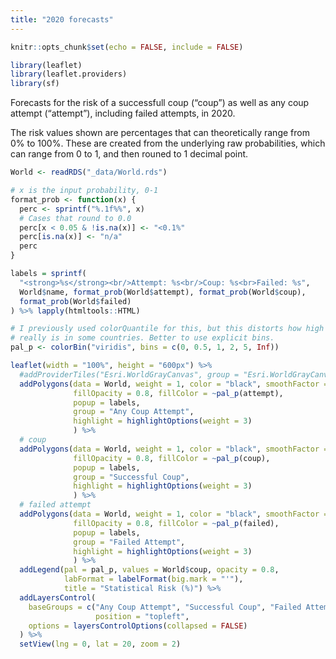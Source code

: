 ```yaml
---
title: "2020 forecasts"
---
```


```r
knitr::opts_chunk$set(echo = FALSE, include = FALSE)

library(leaflet)
library(leaflet.providers)
library(sf)
```

Forecasts for the risk of a successfull coup ("coup") as well as any coup attempt ("attempt"), including failed attempts, in 2020.  

The risk values shown are percentages that can theoretically range from 0% to 100%. These are created from the underlying raw probabilities, which can range from 0 to 1, and then rouned to 1 decimal point. 

```r
World <- readRDS("_data/World.rds")

# x is the input probability, 0-1
format_prob <- function(x) {
  perc <- sprintf("%.1f%%", x)
  # Cases that round to 0.0
  perc[x < 0.05 & !is.na(x)] <- "<0.1%"
  perc[is.na(x)] <- "n/a"
  perc
}

labels = sprintf(
  "<strong>%s</strong><br/>Attempt: %s<br/>Coup: %s<br>Failed: %s",
  World$name, format_prob(World$attempt), format_prob(World$coup),
  format_prob(World$failed)
) %>% lapply(htmltools::HTML)

# I previously used colorQuantile for this, but this distorts how high the risk
# really is in some countries. Better to use explicit bins. 
pal_p <- colorBin("viridis", bins = c(0, 0.5, 1, 2, 5, Inf))

leaflet(width = "100%", height = "600px") %>%
  #addProviderTiles("Esri.WorldGrayCanvas", group = "Esri.WorldGrayCanvas") %>%
  addPolygons(data = World, weight = 1, color = "black", smoothFactor = 0.3,
              fillOpacity = 0.8, fillColor = ~pal_p(attempt),
              popup = labels,
              group = "Any Coup Attempt",
              highlight = highlightOptions(weight = 3)
              ) %>%
  # coup
  addPolygons(data = World, weight = 1, color = "black", smoothFactor = 0.3,
              fillOpacity = 0.8, fillColor = ~pal_p(coup),
              popup = labels,
              group = "Successful Coup",
              highlight = highlightOptions(weight = 3)
              ) %>%
  # failed attempt
  addPolygons(data = World, weight = 1, color = "black", smoothFactor = 0.3,
              fillOpacity = 0.8, fillColor = ~pal_p(failed),
              popup = labels,
              group = "Failed Attempt",
              highlight = highlightOptions(weight = 3)
              ) %>% 
  addLegend(pal = pal_p, values = World$coup, opacity = 0.8,
            labFormat = labelFormat(big.mark = "'"),
            title = "Statistical Risk (%)") %>%
  addLayersControl(
    baseGroups = c("Any Coup Attempt", "Successful Coup", "Failed Attempt"),
                   position = "topleft",
    options = layersControlOptions(collapsed = FALSE)
  ) %>%
  setView(lng = 0, lat = 20, zoom = 2)
```

